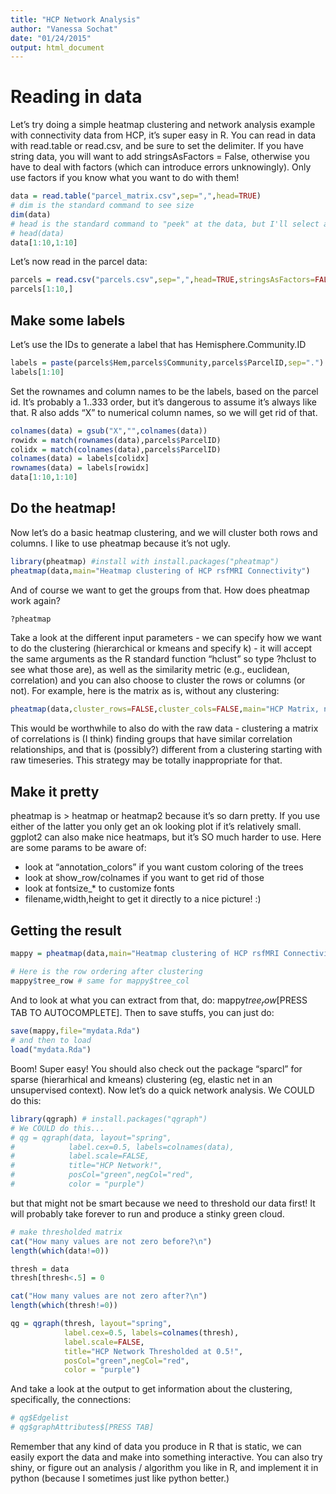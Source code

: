 ```yaml
---
title: "HCP Network Analysis"
author: "Vanessa Sochat"
date: "01/24/2015"
output: html_document
---
```


# Reading in data

Let's try doing a simple heatmap clustering and network analysis example with connectivity data from HCP, it's super easy in R. You can read in data with read.table or read.csv, and be sure to set the delimiter. If you have string data, you will want to add stringsAsFactors = False, otherwise you have to deal with factors (which can introduce errors unknowingly). Only use factors if you know what you want to do with them!

```r
data = read.table("parcel_matrix.csv",sep=",",head=TRUE)
# dim is the standard command to see size
dim(data)
# head is the standard command to "peek" at the data, but I'll select a smaller subset to show
# head(data)
data[1:10,1:10]
```

Let's now read in the parcel data:

```r
parcels = read.csv("parcels.csv",sep=",",head=TRUE,stringsAsFactors=FALSE)
parcels[1:10,]
```

## Make some labels

Let's use the IDs to generate a label that has Hemisphere.Community.ID

```r
labels = paste(parcels$Hem,parcels$Community,parcels$ParcelID,sep=".")
labels[1:10]
```

Set the rownames and column names to be the labels, based on the parcel id.  It's probably a 1..333 order, but it's dangerous to assume it's always like that. R also adds "X" to numerical column names, so we will get rid of that.


```r
colnames(data) = gsub("X","",colnames(data))
rowidx = match(rownames(data),parcels$ParcelID) 
colidx = match(colnames(data),parcels$ParcelID)
colnames(data) = labels[colidx]
rownames(data) = labels[rowidx]
data[1:10,1:10]
```

## Do the heatmap!

Now let's do a basic heatmap clustering, and we will cluster both rows and columns. I like to use pheatmap because it's not ugly.

```r
library(pheatmap) #install with install.packages("pheatmap")
pheatmap(data,main="Heatmap clustering of HCP rsfMRI Connectivity")
```

And of course we want to get the groups from that. How does pheatmap work again?

```r
?pheatmap
```

Take a look at the different input parameters - we can specify how we want to do the clustering (hierarchical or kmeans and specify k) - it will accept the same arguments as the R standard function "hclust" so type ?hclust to see what those are), as well as the similarity metric (e.g., euclidean, correlation) and you can also choose to cluster the rows or columns (or not). For example, here is the matrix as is, without any clustering:

```r
pheatmap(data,cluster_rows=FALSE,cluster_cols=FALSE,main="HCP Matrix, no clustering")
```

This would be worthwhile to also do with the raw data - clustering a matrix of correlations is (I think) finding groups that have similar correlation relationships, and that is (possibly?) different from a clustering starting with raw timeseries. This strategy may be totally inappropriate for that.

## Make it pretty

pheatmap is > heatmap or heatmap2 because it's so darn pretty. If you use either of the latter you only get an ok looking plot if it's relatively small.  ggplot2 can also make nice heatmaps, but it's SO much harder to use.  Here are some params to be aware of:

- look at "annotation_colors" if you want custom coloring of the trees
- look at show_row/colnames if you want to get rid of those
- look at fontsize_* to customize fonts
- filename,width,height to get it directly to a nice picture! :)

## Getting the result

```r
mappy = pheatmap(data,main="Heatmap clustering of HCP rsfMRI Connectivity")

# Here is the row ordering after clustering
mappy$tree_row # same for mappy$tree_col
```

And to look at what you can extract from that, do:
mappy$tree_row$[PRESS TAB TO AUTOCOMPLETE]. Then to save stuffs, you can just do:

```r
save(mappy,file="mydata.Rda")
# and then to load
load("mydata.Rda")
```

Boom! Super easy! You should also check out the package "sparcl" for sparse (hierarhical and kmeans) clustering (eg, elastic net in an unsupervised context). Now let's do a quick network analysis. We COULD do this:

```r
library(qgraph) # install.packages("qgraph")
# We COULD do this...
# qg = qgraph(data, layout="spring",
#            label.cex=0.5, labels=colnames(data), 
#            label.scale=FALSE,
#            title="HCP Network!",
#            posCol="green",negCol="red",
#            color = "purple")
```

but that might not be smart because we need to threshold our data first! It will probably take forever to run and produce a stinky green cloud.

```r
# make thresholded matrix
cat("How many values are not zero before?\n")
length(which(data!=0))

thresh = data
thresh[thresh<.5] = 0

cat("How many values are not zero after?\n")
length(which(thresh!=0))

qg = qgraph(thresh, layout="spring",
            label.cex=0.5, labels=colnames(thresh), 
            label.scale=FALSE,
            title="HCP Network Thresholded at 0.5!",
            posCol="green",negCol="red",
            color = "purple")
```

And take a look at the output to get information about the clustering, specifically, the connections:

```r
# qg$Edgelist
# qg$graphAttributes$[PRESS TAB]
```

Remember that any kind of data you produce in R that is static, we can easily export the data and make into something interactive. You can also try shiny, or figure out an analysis / algorithm you like in R, and implement it in python (because I sometimes just like python better.)